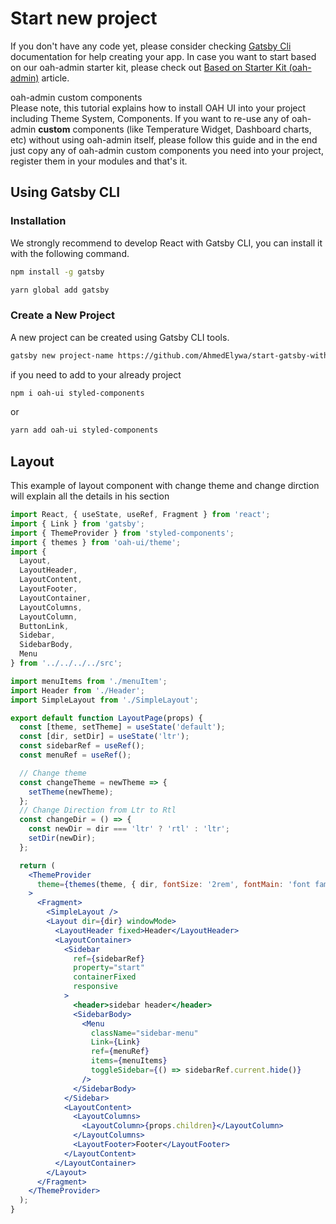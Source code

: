 # Start new project

If you don't have any code yet, please consider checking [Gatsby Cli](https://www.gatsbyjs.org/docs/quick-start) documentation for help creating your app.
In case you want to start based on our oah-admin starter kit, please check out [Based on Starter Kit (oah-admin)](/guides/install-based-on-starter-kit) article.

<div class="note note-info">
  <div class="note-title">oah-admin custom components</div>
  <div class="note-body">
    Please note, this tutorial explains how to install OAH UI into your project
    including Theme System, Components. If you want to re-use any of oah-admin
    <strong> custom</strong> components (like Temperature Widget, Dashboard charts,
    etc) without using oah-admin itself, please follow this guide and in the end
    just copy any of oah-admin custom components you need into your project, register
    them in your modules and that's it.
  </div>
</div>

## Using Gatsby CLI

### Installation

We strongly recommend to develop React with Gatsby CLI, you can install it with the following command.

```bash
npm install -g gatsby
```

```bash
yarn global add gatsby
```

### Create a New Project

A new project can be created using Gatsby CLI tools.

```bash
gatsby new project-name https://github.com/AhmedElywa/start-gatsby-with-oah-ui
```

if you need to add to your already project

```bash
npm i oah-ui styled-components
```

or

```bash
yarn add oah-ui styled-components
```

## Layout

This example of layout component with change theme and change dirction will explain all the details in his section

```jsx
import React, { useState, useRef, Fragment } from 'react';
import { Link } from 'gatsby';
import { ThemeProvider } from 'styled-components';
import { themes } from 'oah-ui/theme';
import {
  Layout,
  LayoutHeader,
  LayoutContent,
  LayoutFooter,
  LayoutContainer,
  LayoutColumns,
  LayoutColumn,
  ButtonLink,
  Sidebar,
  SidebarBody,
  Menu
} from '../../../../src';

import menuItems from './menuItem';
import Header from './Header';
import SimpleLayout from './SimpleLayout';

export default function LayoutPage(props) {
  const [theme, setTheme] = useState('default');
  const [dir, setDir] = useState('ltr');
  const sidebarRef = useRef();
  const menuRef = useRef();

  // Change theme
  const changeTheme = newTheme => {
    setTheme(newTheme);
  };
  // Change Direction from Ltr to Rtl
  const changeDir = () => {
    const newDir = dir === 'ltr' ? 'rtl' : 'ltr';
    setDir(newDir);
  };

  return (
    <ThemeProvider
      theme={themes(theme, { dir, fontSize: '2rem', fontMain: 'font family' })}
    >
      <Fragment>
        <SimpleLayout />
        <Layout dir={dir} windowMode>
          <LayoutHeader fixed>Header</LayoutHeader>
          <LayoutContainer>
            <Sidebar
              ref={sidebarRef}
              property="start"
              containerFixed
              responsive
            >
              <header>sidebar header</header>
              <SidebarBody>
                <Menu
                  className="sidebar-menu"
                  Link={Link}
                  ref={menuRef}
                  items={menuItems}
                  toggleSidebar={() => sidebarRef.current.hide()}
                />
              </SidebarBody>
            </Sidebar>
            <LayoutContent>
              <LayoutColumns>
                <LayoutColumn>{props.children}</LayoutColumn>
              </LayoutColumns>
              <LayoutFooter>Footer</LayoutFooter>
            </LayoutContent>
          </LayoutContainer>
        </Layout>
      </Fragment>
    </ThemeProvider>
  );
}
```
